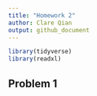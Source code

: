 ```yaml
---
title: "Homework 2"
author: Clare Qian
output: github_document
---
```


```r
library(tidyverse)
library(readxl)
```

## Problem 1

